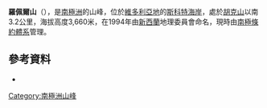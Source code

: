 {{Coord|78|7|S|162|45|E||display=title}}

'''羅佩爾山'''（{{lang-en|Mount Roper}}），是[[南極洲|南極洲]]的山峰，位於[[維多利亞地|維多利亞地]]的[[斯科特海岸|斯科特海岸]]，處於[[胡克山|胡克山]]以南3.2公里，海拔高度3,660米，在1994年由[[新西蘭|新西蘭]]地理委員會命名，現時由[[南極條約體系|南極條約體系]]管理。

==參考資料==
*{{usgs-gazetteer}}

{{DEFAULTSORT:Mount Roper}}
[[Category:南極洲山峰|Category:南極洲山峰]]


{{ScottCoast-geo-stub}}